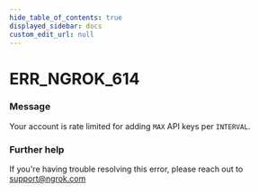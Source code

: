 ```yaml
---
hide_table_of_contents: true
displayed_sidebar: docs
custom_edit_url: null
---
```



# ERR_NGROK_614

### Message

Your account is rate limited for adding `MAX` API keys per `INTERVAL`.

### Further help

If you're having trouble resolving this error, please reach out to [support@ngrok.com](mailto:support@ngrok.com?subject=Help%20with%20ERR_NGROK_614)

<ErrorDetails error="err_ngrok_614" />
